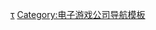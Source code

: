 {{Navbox
| name=动视
| title=[[动视]]
| image = [[File:Activision.svg|frameless|upright]]
| state = {{{state|autocollapse}}}
| listclass = hlist

| group1 = 主要游戏
| list1 =
* [[決勝時刻系列|決勝時刻]]
* [[古惑狼系列|古惑狼]]
* [[天命 (遊戲)|天命]]
* [[吉他英雄系列|吉他英雄]]
* [[寶貝龍世界系列|寶貝龍世界]]
* [[寶貝龍 Spyro the Dragon系列|寶貝龍 Spyro the Dragon]]
* [[托尼·霍克系列|托尼·霍克职业滑板]]

| group2 = 子公司
| list2 =
* [[Beenox]]
* [[Demonware|DemonWare]]
* [[Fun Labs]]
* [[High Moon Studios]]
* [[Infinity Ward]]
* [[Radical Entertainment]]
* [[Raven Software]]
* [[雪乐山]]
* [[Sledgehammer Games]]
* [[Toys for Bob]]
* [[Treyarch]]

| group3 = 前子公司
| list3 =
* [[Bizarre Creations]]
* [[Budcat Creations]]
* [[Gray Matter Interactive]]
* [[Infocom]]
* [[Luxoflux]]
* [[Ubisoft Massive|Massive Entertainment]]
* [[Neversoft]]
* [[RedOctane]]
* [[Shaba Games]]
* [[Swordfish Studios]]
* [[Underground Development]]
* [[Behaviour Santiago|Wanako Studios]]
* [[育碧利明顿|FreeStyle Games]]
* [[Vicarious Visions]]

| group4 = 相关
| list4 =
* [[动视暴雪]]
** [[動視暴雪影業]]
* [[暴雪娛樂]]
* [[维旺迪游戏]]
* [[Robert A. Kotick]]
* [[Timothy P. Riley]]
* {{tsl|en|List of Activision games||动视游戏列表}}
| below =
}}<noinclude>
{{collapsible option}}

{{DEFAULTSORT:Activision}}
[[Category:动视|τ]]
[[Category:电子游戏公司导航模板]]
</noinclude>